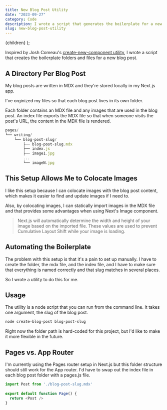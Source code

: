 ```yaml
---
title: New Blog Post Utility
date: "2023-09-27"
category: Code
description: I wrote a script that generates the boilerplate for a new blog post  
slug: new-blog-post-utility
---
```


  <BlogPostLayout meta={meta}>{children}</BlogPostLayout>
);

Inspired by Josh Comeau's [create-new-component utility](https://www.npmjs.com/package/new-component), I wrote a script that creates the boilerplate folders and files for a new blog post. 

## A Directory Per Blog Post 
My blog posts are written in MDX and they're stored locally in my Next.js app. 

I've orginized my files so that each blog post lives in its own folder. 

Each folder contains an MDX file and any images that are used in the blog post. An index file exports the MDX file so that when someone visits the post's URL, the content in the MDX file is rendered.

```js
pages/
└── writing/
    └── blog-post-slug/
        ├── blog-post-slug.mdx
        ├── index.js
        ├── image1.jpg
        ...
        └── imageN.jpg
```

## This Setup Allows Me to Colocate Images
I like this setup because I can colocate images with the blog post content, which makes it easier to find and update images if I need to. 

Also, by colocating images, I can statically import images in the MDX file and that provides some advantages when using Next's Image component. 

> Next.js will automatically determine the width and height of your image based on the imported file. These values are used to prevent Cumulative Layout Shift while your image is loading.


## Automating the Boilerplate 
The problem with this setup is that it's a pain to set up manually. I have to create the folder, the mdx file, and the index file, and I have to make sure that everything is named correctly and that slug matches in several places. 

So I wrote a utility to do this for me.

## Usage

The utility is a node script that you can run from the command line. It takes one argument, the slug of the blog post. 

```bash 
node create-blog-post blog-post-slug
```

Right now the folder path is hard-coded for this project, but I'd like to make it more flexible in the future.


## Pages vs. App Router
I'm currently using the Pages router setup in Next.js but this folder structure should still work for the App router. I'd have to swap out the index file in each blog post folder with a pages.js file.

```js
import Post from './blog-post-slug.mdx'
 
export default function Page() {
  return <Post />
}
```
